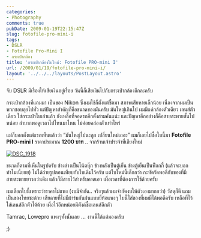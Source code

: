 ```yaml
---
categories:
- Photography
comments: true
pubDate: 2009-01-19T22:15:47Z
slug: fotofile-pro-mini-i
tags:
- DSLR
- Fotofile Pro-Mini I
- กระเป๋ากล้อง
title: 'กระเป๋ากล้องใบใหม่: Fotofile PRO-mini I'
url: /2009/01/19/fotofile-pro-mini-i/
layout: '../../../layouts/PostLayout.astro'
---
```


จับ DSLR มีเรื่องให้เสียเงินอยู่เรื่อย วันนี้ก็เสียเงินไปกับกระเป๋ากล้องอีกละครับ

กระเป๋ากล้องที่แถมมา เป็นของ Nikon ซึ่งผมใช้ก็ตั้งแต่ซื้อมา สภาพเสียหายเล็กน้อย เนื่องจากผมเป็นพวกชอบลุยไปทั่ว แต่ปัญหาสำคัญก็คือขนาดของมันครับ มันใหญ่เกินไป ผมมีแค่กล้องตัวเดียว เลนส์ตัวเดียว ใส่กระเป๋าใบเก่าแล้ว ยังเหลือที่จอดรถอีกตั้งสามคันแน่ะ และปัญหาอีกอย่างก็คือสายสะพายสั้นไปหน่อย ลำบากพอดูเวลาไปไหนมาไหน ไม่ค่อยคล่องตัวเท่าไหร่

แม่ก็บอกตั้งแต่แรกเห็นแล้วว่า “มันใหญ่ไปนะลูก เปลี่ยนใหม่เถอะ” ผมก็เลยไปซื้อใบนี้มา **Fotofile PRO-mini I** ราคาประมาณ **1200 บาท** .. จากร้านเจ้าประจำที่เชียงใหม่

[![DSC_1918](https://armno.in.th/wp-content/uploads/2009/01/dsc-1918-thumb.jpg)](https://armno.in.th/wp-content/uploads/2009/01/dsc-1918.jpg)

ขนาดก็ตามที่เห็นในรูปครับ ข้างล่างเป็นโน้ตบุ๊ก ข้างหลังเป็นตู้เย็น ข้างตู้เย็นเป็นฟ็อกกี้ (แล้วจะบอกทำไมเนี่ยยย) ไม่ได้ถ่ายรูปตอนเทียบกับใบเดิมไว้ครับ แต่ใบใหม่นี้เล็กกว่า กะทัดรัดพอดีกับของที่มี สายสะพายยาวกว่าเดิม แล้วก็มีสายไว้สำหรับคาดเอว เผื่อเวลาที่ต้องการใช้ด้วยครับ

ผมเลือกใบนี้เพราะว่าราคาไม่แพง (งบมีจำกัด.. จริงๆแล้วผมจำกัดงบให้ตัวเองมากกว่า) วัสดุก็ดี แถมเป็นของไทยซะด้วย เสียดายที่ไม่มีผ้าร่มกันฝนแบบยี่ห้อแพงๆ ใบนี้ใส่ของที่ผมมีได้พอดีครับ เหลือที่ไว้ใส่เลนส์อีกตัวได้ด้วย เผื่อไว้อีกหน่อยมีตังค์ซื้อเลนส์อีกตัว

Tamrac, Lowepro แพงๆทั้งนั้นเลย … งานนี้ได้แต่มองครับ

;)
